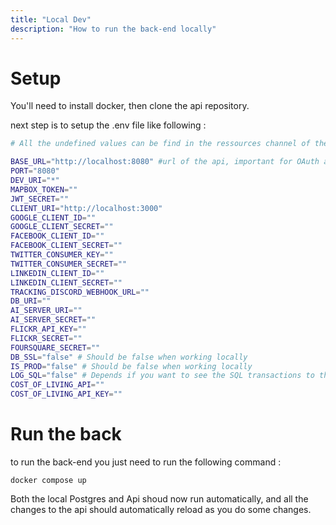 ```yaml
---
title: "Local Dev"
description: "How to run the back-end locally"
---
```


# Setup

You'll need to install docker, then clone the api repository.

next step is to setup the .env file like following :

```bash
# All the undefined values can be find in the ressources channel of the backend, watch out as they can be prod values

BASE_URL="http://localhost:8080" #url of the api, important for OAuth and company
PORT="8080"
DEV_URI="*"
MAPBOX_TOKEN=""
JWT_SECRET=""
CLIENT_URI="http://localhost:3000"
GOOGLE_CLIENT_ID=""
GOOGLE_CLIENT_SECRET=""
FACEBOOK_CLIENT_ID=""
FACEBOOK_CLIENT_SECRET=""
TWITTER_CONSUMER_KEY=""
TWITTER_CONSUMER_SECRET=""
LINKEDIN_CLIENT_ID=""
LINKEDIN_CLIENT_SECRET=""
TRACKING_DISCORD_WEBHOOK_URL=""
DB_URI=""
AI_SERVER_URI=""
AI_SERVER_SECRET=""
FLICKR_API_KEY=""
FLICKR_SECRET=""
FOURSQUARE_SECRET=""
DB_SSL="false" # Should be false when working locally
IS_PROD="false" # Should be false when working locally
LOG_SQL="false" # Depends if you want to see the SQL transactions to the database
COST_OF_LIVING_API=""
COST_OF_LIVING_API_KEY=""
```

# Run the back

to run the back-end you just need to run the following command :

`docker compose up`

Both the local Postgres and Api shoud now run automatically, and all the changes to the api should automatically reload as you do some changes.
